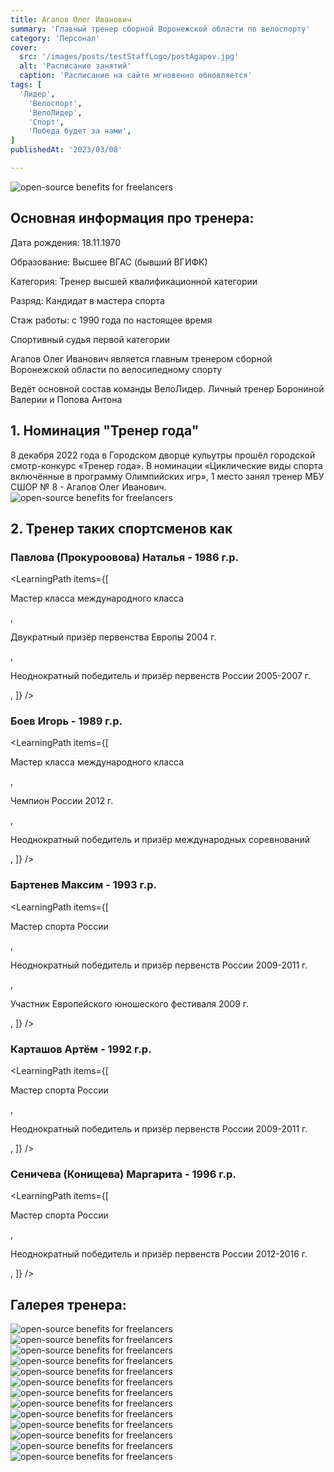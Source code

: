 ```yaml
---
title: Агапов Олег Иванович
summary: 'Главный тренер сборной Воронежской области по велоспорту'
category: 'Персонал'
cover:
  src: '/images/posts/testStaffLogo/postAgapov.jpg'
  alt: 'Расписание занятий'
  caption: 'Расписание на сайте мгновенно обновляется'
tags: [
  'Лидер',
    'Велоспорт',
    'ВелоЛидер',
    'Спорт',
    'Победа будет за нами',
]
publishedAt: '2023/03/08'

---
```

<Image
  src="/images/posts/testStaffLogo/postAgapov.jpg"
  alt="open-source benefits for freelancers"
/>

## Основная информация про тренера:

<Callout>
  Дата рождения: 18.11.1970

  Образование: Высшее ВГАС (бывший ВГИФК)

  Категория: Тренер высшей квалификационной категории

  Разряд: Кандидат в мастера спорта

  Стаж работы: с 1990 года по настоящее время

  Спортивный судья первой категории
</Callout>

<Callout>
  Агапов Олег Иванович является главным тренером сборной Воронежской области по велосипедному спорту

  Ведёт основной состав команды ВелоЛидер. Личный тренер Борониной Валерии и Попова Антона
</Callout>


## 1. Номинация "Тренер года"

8 декабря 2022 года в Городском дворце кульутры прошёл городской смотр-конкурс «Тренер года». В номинации «Циклические виды спорта включённые в программу Олимпийских игр», 1 место занял тренер МБУ СШОР № 8 - Агапов Олег Иванович.
<Image
  src="/images/posts/lider/agapov14.jpg"
  alt="open-source benefits for freelancers"
/>

## 2. Тренер таких спортсменов как

### Павлова (Прокуроовова) Наталья - 1986 г.р.
<LearningPath
  items={[
    <p>Мастер класса международного класса</p>,
    <p>Двукратный призёр первенства Европы 2004 г.</p>,
    <p>Неоднократный победитель и призёр первенств России 2005-2007 г.</p>,
  ]}
/>
### Боев Игорь - 1989 г.р.
<LearningPath
  items={[
    <p>Мастер класса международного класса</p>,
    <p>Чемпион России 2012 г.</p>,
    <p>Неоднократный победитель и призёр международных соревнований</p>,
  ]}
/>
### Бартенев Максим - 1993 г.р.
<LearningPath
  items={[
    <p>Мастер спорта России</p>,
    <p>Неоднократный победитель и призёр первенств России 2009-2011 г.</p>,
    <p>Участник Европейского юношеского фестиваля 2009 г.</p>,
  ]}
/>
### Карташов Артём - 1992 г.р.
<LearningPath
  items={[
    <p>Мастер спорта России</p>,
    <p>Неоднократный победитель и призёр первенств России 2009-2011 г.</p>,
  ]}
/>
### Сеничева (Конищева) Маргарита - 1996 г.р.
<LearningPath
  items={[
    <p>Мастер спорта России</p>,
    <p>Неоднократный победитель и призёр первенств России 2012-2016 г.</p>,
  ]}
/>

## Галерея тренера:

<Image
  src="/images/posts/lider/agapov13.jpg"
  alt="open-source benefits for freelancers"
/>
<Image
  src="/images/posts/lider/agapov1.jpg"
  alt="open-source benefits for freelancers"
/>
<Image
  src="/images/posts/lider/agapov3.jpg"
  alt="open-source benefits for freelancers"
/>
<Image
  src="/images/posts/lider/agapov4.jpg"
  alt="open-source benefits for freelancers"
/>
<Image
  src="/images/posts/lider/agapov5.jpg"
  alt="open-source benefits for freelancers"
/>
<Image
  src="/images/posts/lider/agapov6.jpg"
  alt="open-source benefits for freelancers"
/>
<Image
  src="/images/posts/lider/agapov7.jpg"
  alt="open-source benefits for freelancers"
/>
<Image
  src="/images/posts/lider/agapov15.jpg"
  alt="open-source benefits for freelancers"
/>
<Image
  src="/images/posts/khatuntseva/9.jpg"
  alt="open-source benefits for freelancers"
/>
<Image
  src="/images/posts/lider/agapov9.jpg"
  alt="open-source benefits for freelancers"
/>
<Image
  src="/images/posts/lider/agapov10.jpg"
  alt="open-source benefits for freelancers"
/>
<Image
  src="/images/posts/lider/agapov11.jpg"
  alt="open-source benefits for freelancers"
/>
<Image
  src="/images/posts/lider/agapov12.jpg"
  alt="open-source benefits for freelancers"
/>



